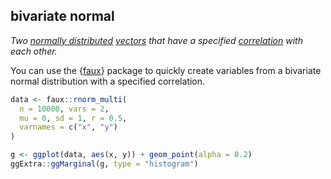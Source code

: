 ## bivariate normal

<dfn>Two [normally distributed](n.html#normal-distribution) [vectors](v.html#vector) that have a specified [correlation](c.html#correlation) with each other.</dfn>

You can use the {[faux](https://debruine.github.io/faux){target="_blank"}} package to quickly create variables from a bivariate normal distribution with a specified correlation.

```r
data <- faux::rnorm_multi(
  n = 10000, vars = 2, 
  mu = 0, sd = 1, r = 0.5,
  varnames = c("x", "y")
)
```


```r
g <- ggplot(data, aes(x, y)) + geom_point(alpha = 0.2)
ggExtra::ggMarginal(g, type = "histogram")
```




